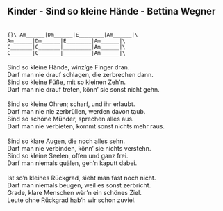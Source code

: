 ## Kinder - Sind so kleine Hände - Bettina Wegner
\
```{}\
Am______|Dm______|E________|Am______|\
Am______|Dm______|E________|Am______|\
C_______|G_______|_________|Am______|\
C_______|G_______|_________|Am______|\
```\
\
Sind so kleine Hände, winz’ge Finger dran.\
Darf man nie drauf schlagen, die zerbrechen dann.\
Sind so kleine Füße, mit so kleinen Zeh’n.\
Darf man nie drauf treten, könn’ sie sonst nicht gehn.\
\
Sind so kleine Ohren; scharf, und ihr erlaubt.\
Darf man nie nie zerbrüllen, werden davon taub.\
Sind so schöne Münder, sprechen alles aus.\
Darf man nie verbieten, kommt sonst nichts mehr raus.\
\
Sind so klare Augen, die noch alles sehn.\
Darf man nie verbinden, könn’ sie nichts verstehn.\
Sind so kleine Seelen, offen und ganz frei.\
Darf man niemals quälen, geh’n kaputt dabei.\
\
Ist so’n kleines Rückgrad, sieht man fast noch nicht.\
Darf man niemals beugen, weil es sonst zerbricht.\
Grade, klare Menschen wär’n ein schönes Ziel.\
Leute ohne Rückgrad hab’n wir schon zuviel.\
